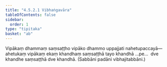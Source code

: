 ```yaml
---
title: "4.5.2.1 Vibhaṅgavāra"
tableOfContents: false
sidebar:
  order: 1
type: "tipitaka"
basket: "ab"
---
```



<DynamicBreadcrumb />

<Division number="85">

<Paragraph number="2257">
Vipākaṃ dhammaṃ saṃsaṭṭho vipāko dhammo uppajjati nahetupaccayā—  ahetukaṃ vipākaṃ ekaṃ khandhaṃ saṃsaṭṭhā tayo khandhā …pe…  dve khandhe saṃsaṭṭhā dve khandhā. (Sabbāni padāni vibhajitabbāni.)
</Paragraph>
</Division>